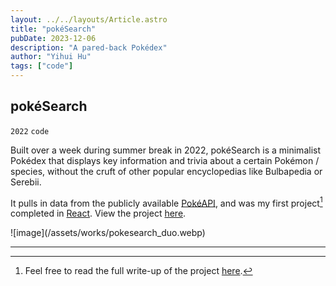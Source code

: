 ```yaml
---
layout: ../../layouts/Article.astro
title: "pokéSearch"
pubDate: 2023-12-06
description: "A pared-back Pokédex"
author: "Yihui Hu"
tags: ["code"]
---
```


## pokéSearch

`2022`
`code`  

Built over a week during summer break in 2022, pokéSearch is a minimalist Pokédex that displays key information and trivia about a certain Pokémon / species, without the cruft of other popular encyclopedias like Bulbapedia or Serebii.  

It pulls in data from the publicly available [PokéAPI](https://pokeapi.co/), and was my first project[^1] completed in [React](https://react.dev/). View the project [here](https://pokesearch-simple.netlify.app).

<div className="image-container">
  ![image](/assets/works/pokesearch_duo.webp)
</div>

---

[^1]: Feel free to read the full write-up of the project [here](https://yhhu.xyz/pages/notes/060922_pokeSearch.html).
